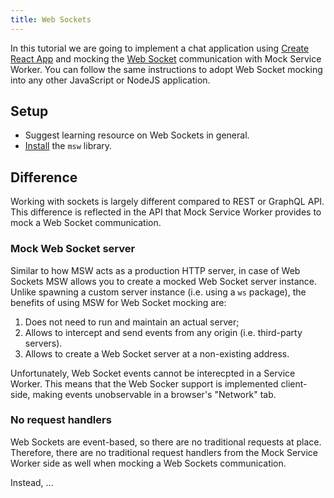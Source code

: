 ```yaml
---
title: Web Sockets
---
```


In this tutorial we are going to implement a chat application using [Create React App](#) and mocking the [Web Socket](#) communication with Mock Service Worker. You can follow the same instructions to adopt Web Socket mocking into any other JavaScript or NodeJS application.

## Setup

- Suggest learning resource on Web Sockets in general.
- [Install](/docs/getting-started/install) the `msw` library.

## Difference

Working with sockets is largely different compared to REST or GraphQL API. This difference is reflected in the API that Mock Service Worker provides to mock a Web Socket communication.

### Mock Web Socket server

Similar to how MSW acts as a production HTTP server, in case of Web Sockets MSW allows you to create a mocked Web Socket server instance. Unlike spawning a custom server instance (i.e. using a `ws` package), the benefits of using MSW for Web Socket mocking are:

1. Does not need to run and maintain an actual server;
1. Allows to intercept and send events from any origin (i.e. third-party servers).
1. Allows to create a Web Socket server at a non-existing address.

<Hint mode="warning">
  Unfortunately, Web Socket events cannot be interecpted in a Service Worker.
  This means that the Web Socker support is implemented client-side, making
  events unobservable in a browser's "Network" tab.
</Hint>

### No request handlers

Web Sockets are event-based, so there are no traditional requests at place. Therefore, there are no traditional request handlers from the Mock Service Worker side as well when mocking a Web Sockets communication.

Instead, ...
